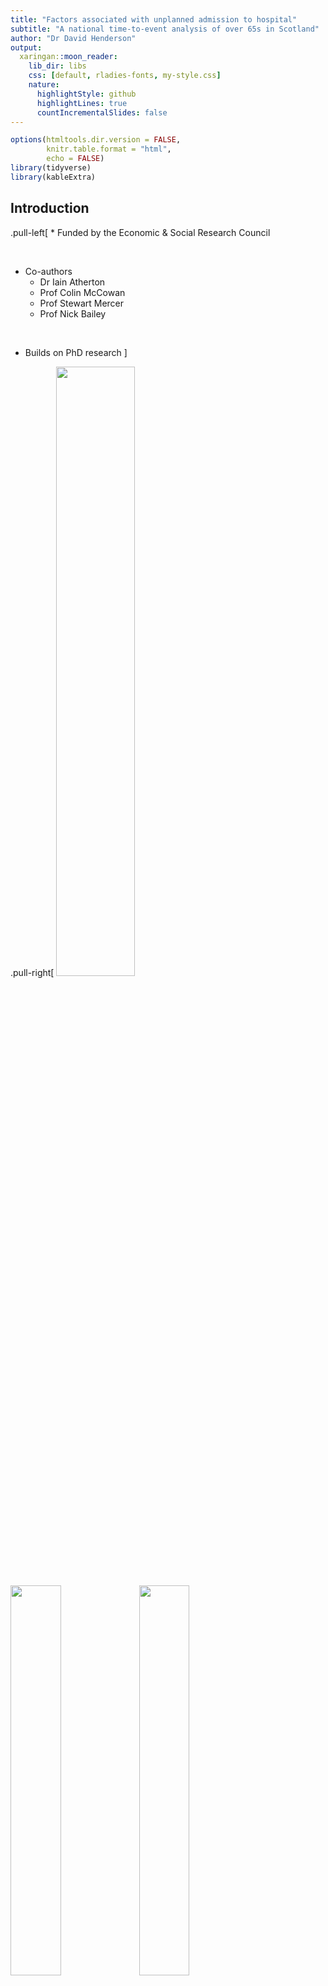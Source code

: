 ```yaml
---
title: "Factors associated with unplanned admission to hospital"
subtitle: "A national time-to-event analysis of over 65s in Scotland"
author: "Dr David Henderson"
output:
  xaringan::moon_reader:
    lib_dir: libs
    css: [default, rladies-fonts, my-style.css]
    nature:
      highlightStyle: github
      highlightLines: true
      countIncrementalSlides: false
---
```

```r
options(htmltools.dir.version = FALSE,
        knitr.table.format = "html",
        echo = FALSE)
library(tidyverse)
library(kableExtra)
```

## Introduction

.pull-left[
* Funded by the Economic & Social Research Council

<br/>

* Co-authors
  - Dr Iain Atherton
  - Prof Colin McCowan
  - Prof Stewart Mercer
  - Prof Nick Bailey

<br/>

* Builds on PhD research
]

.pull-right[
<img src="files/logo.png" width ="50%"/>
<img src="files/scadr.png" width ="40%"/>
<img src="files/stA.png" width ="40%"/>
<img src="files/ubdc.png" width ="40%"/>
<img src="files/glas.png" width ="40%"/>

<br/>
<img src="files/usher.png" width ="80%"/>

]

---
## Background

* Older populations in high-income countries have led to increasing recognition of the importance of social (or long-term) care services.

<br/>

* These are a range of services that can be provided at home, in institutions or via cash benefits comprising assistance with personal care activities of daily living (ADLs), often in combination with nursing care, and/or instrumental ADLs such as domestic help

<br/>

* Historically, there has been poor collection of social care data internationally meaning this is an under-researched area

---
## Methods

### Design

* Retrospective observational study

* Included all individuals over the age of 65 in Scotland between April 2015 and March 2016 (n=879,027)

* Data sources
 - Community Health Index (CHI) central register
 - Prescribing Information System (PIS)
 - Unscheduled Care Data Mart (UCD)
 - Social Care Survey


---
## Methods

### Measures

* Time to first unplanned hospital admission in study period (1st April 2015 - 31st March 2016)

<br/>

* Main independent variables of interest: Social Care (SCS) & Multimorbidity (proxy measurement via prescribing)

<br/>

* Also adjusted for age, sex, and socioeconomic position (SEP).

---
## Methods

### Statistics

* Kaplan Meier curves plotted to compared rates for those with/without receipt of social care

<br/>

* Cox Proportional Hazard models used to determine Hazard Ratios (HR) for independent variables on unplanned admission

---
## Results

<img src="files/adm_surv_fig_1-1.png" width="90%"/>

---
## Results

<img src="files/adm_surv_fig_2-1.png" width="90%"/>

---
## Limitations

* Descriptive study - no identification of causal links

<br/>

* Preliminary results - simple model reported here - likely to be over-fitted

<br/>

* Social Care data quality 
 - Misclassification present in SCS
 - CHI flag for care homes high specificity but low sensitivity (Burton et al, 2019)

<br/>

* Proxy measurement of multimorbidity

.footnote[Burton et al (2019) Identifying care-home residents in routine healthcare datasets: a diagnostic test accuracy study of five methods. *Age & Ageing*. **48:** 114-121. https://doi.org/10.1093/ageing/afy137]

---
## Conclusion

* Preliminary results only - treat with caution

<br/>

* Tentative evidence of an association between social care receipt and unplanned hospital admission

<br/>

* Would be an important finding in the context of integration of health and social care services in Scotland. 

<br/>

* Routine collection of high quality social care data is required internationally to further understand how these services interact

---
class: center, middle

## Thanks!

Slightly longer version of this talk available om youtube [here](https://youtu.be/QtZpJc8474Y)

Slides created via the R package [**xaringan**](https://github.com/yihui/xaringan) and available on my GitHub (davidhen).

Twitter: @_davidhen
